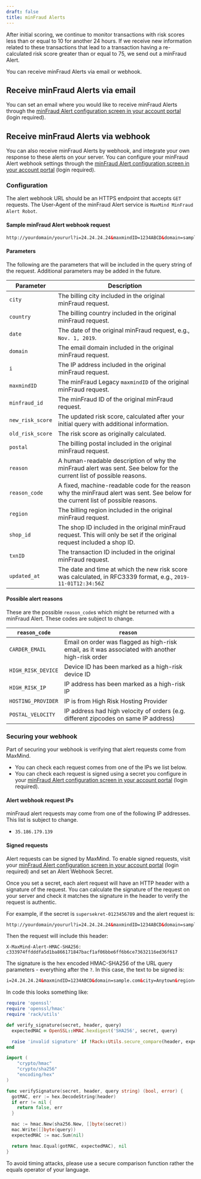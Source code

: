 ```yaml
---
draft: false
title: minFraud Alerts
---
```


After initial scoring, we continue to monitor transactions with risk scores less
than or equal to 10 for another 24 hours. If we receive new information related
to these transactions that lead to a transaction having a re-calculated risk
score greater than or equal to 75, we send out a minFraud Alert.

You can receive minFraud Alerts via email or webhook.

## Receive minFraud Alerts via email

You can set an email where you would like to receive minFraud Alerts through the
[minFraud Alert configuration screen in your account
portal](https://www.maxmind.com/en/accounts/current/minfraud/alerts/settings)
(login required).

## Receive minFraud Alerts via webhook

You can also receive minFraud Alerts by webhook, and integrate your own response
to these alerts on your server. You can configure your minFraud Alert webhook
settings through the [minFraud Alert configuration screen in your account
portal](https://www.maxmind.com/en/accounts/current/minfraud/alerts/settings)
(login required).

### Configuration

The alert webhook URL should be an HTTPS endpoint that accepts `GET` requests.
The User-Agent of the minFraud Alert service is `MaxMind MinFraud Alert Robot`.

#### Sample minFraud Alert webhook request

```html
http://yourdomain/yoururl?i=24.24.24.24&maxmindID=1234ABCD&domain=sample.com&city=Anytown&region=CA&country=US&date=Jan.+1,+1970&txnID=foo123&reason=IP+address+has+been+marked+as+a+high-risk+IP&reason_code=HIGH_RISK_IP&minfraud_id=2afb0d26-e3b4-4624-8e66-fd10e64b95df&shop_id=shop321
```

#### Parameters

The following are the parameters that will be included in the query string of
the request. Additional parameters may be added in the future.

| Parameter        | Description                                                                                                                        |
| ---------------- | ---------------------------------------------------------------------------------------------------------------------------------- |
| `city`           | The billing city included in the original minFraud request.                                                                        |
| `country`        | The billing country included in the original minFraud request.                                                                     |
| `date`           | The date of the original minFraud request, e.g., `Nov. 1, 2019`.                                                                   |
| `domain`         | The email domain included in the original minFraud request.                                                                        |
| `i`              | The IP address included in the original minFraud request.                                                                          |
| `maxmindID`      | The minFraud Legacy `maxmindID` of the original minFraud request.                                                                  |
| `minfraud_id`    | The minFraud ID of the original minFraud request.                                                                                  |
| `new_risk_score` | The updated risk score, calculated after your initial query with additional information.                                           |
| `old_risk_score` | The risk score as originally calculated.                                                                                           |
| `postal`         | The billing postal included in the original minFraud request.                                                                      |
| `reason`         | A human-readable description of why the minFraud alert was sent. See below for the current list of possible reasons.               |
| `reason_code`    | A fixed, machine-readable code for the reason why the minFraud alert was sent. See below for the current list of possible reasons. |
| `region`         | The billing region included in the original minFraud request.                                                                      |
| `shop_id`        | The shop ID included in the original minFraud request. This will only be set if the original request included a shop ID.           |
| `txnID`          | The transaction ID included in the original minFraud request.                                                                      |
| `updated_at`     | The date and time at which the new risk score was calculated, in RFC3339 format, e.g., `2019-11-01T12:34:56Z`                      |

#### Possible alert reasons

These are the possible `reason_code`s which might be returned with a minFraud
Alert. These codes are subject to change.

| `reason_code`      | `reason`                                                                                         |
| ------------------ | ------------------------------------------------------------------------------------------------ |
| `CARDER_EMAIL`     | Email on order was flagged as high-risk email, as it was associated with another high-risk order |
| `HIGH_RISK_DEVICE` | Device ID has been marked as a high-risk device ID                                               |
| `HIGH_RISK_IP`     | IP address has been marked as a high-risk IP                                                     |
| `HOSTING_PROVIDER` | IP is from High Risk Hosting Provider                                                            |
| `POSTAL_VELOCITY`  | IP address had high velocity of orders (e.g. different zipcodes on same IP address)              |

### Securing your webhook

Part of securing your webhook is verifying that alert requests come from
MaxMind.

* You can check each request comes from one of the IPs we list below.
* You can check each request is signed using a secret you configure in your
  [minFraud Alert configuration screen in your account
  portal](https://www.maxmind.com/en/accounts/current/minfraud/alerts/settings)
  (login required).

#### Alert webhook request IPs

minFraud alert requests may come from one of the following IP addresses. This
list is subject to change.

* `35.186.179.139`

#### Signed requests

Alert requests can be signed by MaxMind. To enable signed requests, visit your
[minFraud Alert configuration screen in your account
portal](https://www.maxmind.com/en/accounts/current/minfraud/alerts/settings)
(login required) and set an Alert Webhook Secret.

Once you set a secret, each alert request will have an HTTP header with a
signature of the request. You can calculate the signature of the request on
your server and check it matches the signature in the header to verify the
request is authentic.

For example, if the secret is `supersekret-0123456789` and the alert request
is:

```html
http://yourdomain/yoururl?i=24.24.24.24&maxmindID=1234ABCD&domain=sample.com&city=Anytown&region=CA&country=US&date=Jan.+1,+1970&txnID=foo123&reason=IP+address+has+been+marked+as+a+high-risk+IP&reason_code=HIGH_RISK_IP&minfraud_id=2afb0d26-e3b4-4624-8e66-fd10e64b95df&shop_id=shop321
```

Then the request will include this header:

```
X-MaxMind-Alert-HMAC-SHA256: c333974ffdddfa5d1ba866171847bacf1af06bbe6ff6b6ce73632116ed36f617
```

The signature is the hex encoded HMAC-SHA256 of the URL query parameters -
everything after the `?`. In this case, the text to be signed is:

```html
i=24.24.24.24&maxmindID=1234ABCD&domain=sample.com&city=Anytown&region=CA&country=US&date=Jan.+1,+1970&txnID=foo123&reason=IP+address+has+been+marked+as+a+high-risk+IP&reason_code=HIGH_RISK_IP&minfraud_id=2afb0d26-e3b4-4624-8e66-fd10e64b95df&shop_id=shop321
```

In code this looks something like:

<CodeSet>

```ruby
require 'openssl'
require 'openssl/hmac'
require 'rack/utils'

def verify_signature(secret, header, query)
  expectedMAC = OpenSSL::HMAC.hexdigest('SHA256', secret, query)

  raise 'invalid signature' if !Rack::Utils.secure_compare(header, expectedMAC)
end
```

```go
import (
	"crypto/hmac"
	"crypto/sha256"
	"encoding/hex"
)

func verifySignature(secret, header, query string) (bool, error) {
  gotMAC, err := hex.DecodeString(header)
  if err != nil {
    return false, err
  }

  mac := hmac.New(sha256.New, []byte(secret))
  mac.Write([]byte(query))
  expectedMAC := mac.Sum(nil)

  return hmac.Equal(gotMAC, expectedMAC), nil
}
```

</CodeSet>

To avoid timing attacks, please use a secure comparison function rather the
equals operator of your language.
